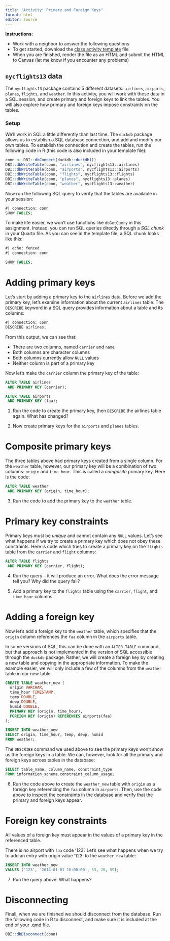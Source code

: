 ```yaml
---
title: "Activity: Primary and Foreign Keys"
format: html
editor: source
---
```


**Instructions:** 

* Work with a neighbor to answer the following questions 
* To get started, download the [class activity template](https://sta279-f25.github.io/class_activities/ca_24_template.qmd) file
* When you are finished, render the file as an HTML and submit the HTML to Canvas (let me know if you encounter any problems)


## `nycflights13` data

The `nycflights13` package contains 5 different datasets: `airlines`, `airports`, `planes`, `flights`, and `weather`. In this activity, you will work with these data in a SQL session, and create primary and foreign keys to link the tables. You will also explore how primary and foreign keys impose constraints on the tables.

### Setup

We'll work in SQL a little differently than last time. The `duckdb` package allows us to establish a SQL database connection, and add and modify our own tables. To establish the connection and create the tables, run the following code in R (this code is also included in your template file):

```r
conn <- DBI::dbConnect(duckdb::duckdb())
DBI::dbWriteTable(conn, "airlines", nycflights13::airlines)
DBI::dbWriteTable(conn, "airports", nycflights13::airports)
DBI::dbWriteTable(conn, "flights", nycflights13::flights)
DBI::dbWriteTable(conn, "planes", nycflights13::planes)
DBI::dbWriteTable(conn, "weather", nycflights13::weather)
```

Now run the following SQL query to verify that the tables are available in your session:

```sql
#| connection: conn
SHOW TABLES;
```

To make life easier, we won't use functions like `dbGetQuery` in this assignment. Instead, you can run SQL queries directly through a *SQL chunk* in your Quarto file. As you can see in the template file, a SQL chunk looks like this:

```sql
#| echo: fenced
#| connection: conn

SHOW TABLES;
```

# Adding primary keys

Let's start by adding a primary key to the `airlines` data. Before we add the primary key, let's examine information about the current `airlines` table. The `DESCRIBE` keyword in a SQL query provides information about a table and its columns:

```sql
#| connection: conn
DESCRIBE airlines;
```

From this output, we can see that:

* There are two columns, named `carrier` and `name`
* Both columns are character columns
* Both columns currently allow `NULL` values
* Neither column is part of a primary key

Now let's make the `carrier` column the primary key of the table:

```sql
ALTER TABLE airlines 
 ADD PRIMARY KEY (carrier);
```

```sql
ALTER TABLE airports 
 ADD PRIMARY KEY (faa);
```

1. Run the code to create the primary key, then `DESCRIBE` the airlines table again. What has changed?

2. Now create primary keys for the `airports` and `planes` tables.

# Composite primary keys

The three tables above had primary keys created from a single column. For the `weather` table, however, our primary key will be a combination of two columns: `origin` and `time_hour`. This is called a *composite* primary key. Here is the code:

```sql
ALTER TABLE weather 
 ADD PRIMARY KEY (origin, time_hour);
```

3. Run the code to add the primary key to the `weather` table.

# Primary key constraints

Primary keys must be *unique* and cannot contain any `NULL` values. Let's see what happens if we try to create a primary key which does not obey these constraints. Here is code which tries to create a primary key on the `flights` table from the `carrier` and `flight` columns:

```sql
ALTER TABLE flights 
 ADD PRIMARY KEY (carrier, flight);
```

4. Run the query -- it will produce an error. What does the error message tell you? Why did the query fail?

5. Add a primary key to the `flights` table using the `carrier`, `flight`, and `time_hour` columns.

# Adding a foreign key

Now let's add a foreign key to the `weather` table, which specifies that the `origin` column references the `faa` column in the `airports` table. 

In some versions of SQL, this can be done with an `ALTER TABLE` command, but that approach is not implemented in the version of SQL accessible through the `duckdb` package. Rather, we will create a foreign key by creating a new table and copying in the appropriate information. To make the example easier, we will only include a few of the columns from the `weather` table in our new table.

```sql
CREATE TABLE weather_new (
  origin VARCHAR,
  time_hour TIMESTAMP,
  temp DOUBLE,
  dewp DOUBLE,
  humid DOUBLE,
  PRIMARY KEY (origin, time_hour),
  FOREIGN KEY (origin) REFERENCES airports(faa)
);

INSERT INTO weather_new 
SELECT origin, time_hour, temp, dewp, humid 
FROM weather;
```

The `DESCRIBE` command we used above to see the primary keys won't show us the foreign keys in a table. We can, however, look for all the primary and foreign keys across tables in the database:

```sql
SELECT table_name, column_name, constraint_type
FROM information_schema.constraint_column_usage;
```

6. Run the code above to create the `weather_new` table with `origin` as a foreign key referencing the `faa` column in `airports`. Then, use the code above to inspect the constraints in the database and verify that the primary and foreign keys appear.

# Foreign key constraints

All values of a foreign key must appear in the values of a primary key in the referenced table.

There is no airport with `faa` code '123'. Let's see what happens when we try to add an entry with origin value '123' to the `weather_new` table:

```sql
INSERT INTO weather_new
VALUES ('123', '2014-01-01 18:00:00', 53, 26, 59);
```

7. Run the query above. What happens?


# Disconnecting

Finall, when we are finished we should disconnect from the database. Run the following code in R to disconnect, and make sure it is included at the end of your .qmd file.

```r
DBI::dbDisconnect(conn)
```




